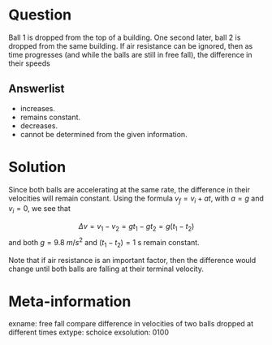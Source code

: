 Question
========
Ball 1 is dropped from the top of a building. One second later, ball 2 is dropped from the same building. If air resistance can be ignored, then as time progresses (and while the balls are still in free fall), the difference in their speeds


Answerlist
----------
* increases.
* remains constant.
* decreases.
* cannot be determined from the given information.


Solution
========
Since both balls are accelerating at the same rate, the difference in their velocities will remain constant. Using the formula $v_f = v_i + a t$, with $a = g$ and $v_i = 0$, we see that

$$\Delta v = v_1 - v_2 = g t_1 - g t_2 = g (t_1 - t_2)$$
and both $g = \SI{9.8}{m/s^2}$ and $(t_1 - t_2) = 1$ s remain constant.

Note that if air resistance is an important factor, then the difference would change until both balls are falling at their terminal velocity.


Meta-information
================
exname: free fall compare difference in velocities of two balls dropped at different times
extype: schoice
exsolution: 0100
